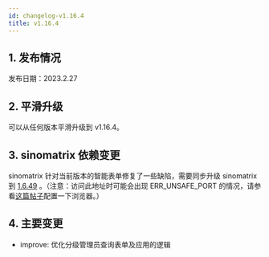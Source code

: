 ```yaml
---
id: changelog-v1.16.4
title: v1.16.4
---
```



## 1. 发布情况

发布日期：2023.2.27

<BundleList version="1.16.4" frontend="1.16.4" backend="1.16.4" font="1.13.0" />

## 2. 平滑升级

可以从任何版本平滑升级到 v1.16.4。

## 3. sinomatrix 依赖变更

sinomatrix 针对当前版本的智能表单修复了一些缺陷，需要同步升级 sinomatrix 到 [1.6.49](http://47.93.34.153:10080/sino-matrix/sino-matrix/blob/master/CHANGELOG.md) 。（注意：访问此地址时可能会出现 ERR_UNSAFE_PORT 的情况，请参看[这篇帖子](https://blog.csdn.net/kjcxmx/article/details/118122483)配置一下浏览器。）

## 4. 主要变更

- improve: 优化分级管理员查询表单及应用的逻辑